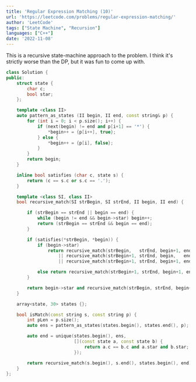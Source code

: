 ```yaml
---
title: 'Regular Expression Matching (10)'
url: 'https://leetcode.com/problems/regular-expression-matching/'
author: 'LeetCode'
tags: ["State Machine", "Recursion"] 
languages: ["C++"]
date: '2022-11-08'
---
```

This is a recursive state-machine approach to the problem. I think it's strictly worse than the DP, but it was fun to come up with.
```cpp
class Solution {
public:
    struct state {
        char c;
        bool star;
    };

    template <class II>
    auto pattern_as_states (II begin, II end, const string& p) {
        for (int i = 0; i < p.size(); i++) {
            if (next(begin) != end and p[i+1] == '*') {
                *begin++ = {p[i++], true};
            } else {
                *begin++ = {p[i], false};
            }
        }
        return begin;
    }

    inline bool satisfies (char c, state s) {
        return (c == s.c or s.c == '.');
    }

    template <class SI, class II>
    bool recursive_match(SI strBegin, SI strEnd, II begin, II end) {

        if (strBegin == strEnd || begin == end) {
            while (begin != end && begin->star) begin++;
            return (strBegin == strEnd && begin == end);
        }

        if (satisfies(*strBegin, *begin)) {
            if (begin->star)
                return recursive_match(strBegin,   strEnd, begin+1, end)
                    || recursive_match(strBegin+1, strEnd, begin,   end)
                    || recursive_match(strBegin+1, strEnd, begin+1, end);

            else return recursive_match(strBegin+1, strEnd, begin+1, end);
        }

        return begin->star and recursive_match(strBegin, strEnd, begin+1, end);
    }

    array<state, 30> states {};

    bool isMatch(const string s, const string p) {
        int pLen = p.size();
        auto ens = pattern_as_states(states.begin(), states.end(), p);

        auto end = unique(states.begin(), ens,
                          [](const state a, const state b) {
                              return a.c == b.c and a.star and b.star;
                          });

        return recursive_match(s.begin(), s.end(), states.begin(), end);
    }
};
```